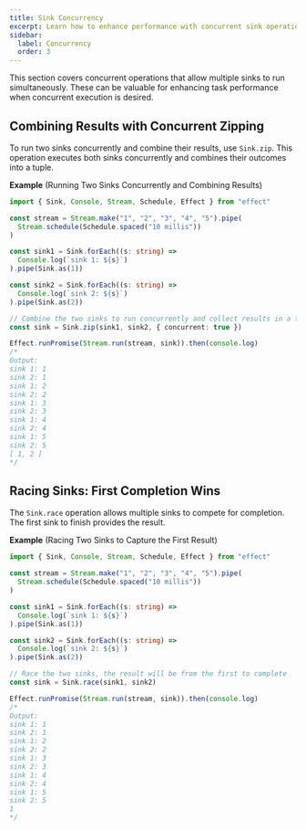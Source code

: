 ```yaml
---
title: Sink Concurrency
excerpt: Learn how to enhance performance with concurrent sink operations, such as combining results or racing to capture the first completion.
sidebar:
  label: Concurrency
  order: 3
---
```


This section covers concurrent operations that allow multiple sinks to run simultaneously. These can be valuable for enhancing task performance when concurrent execution is desired.

## Combining Results with Concurrent Zipping

To run two sinks concurrently and combine their results, use `Sink.zip`. This operation executes both sinks concurrently and combines their outcomes into a tuple.

**Example** (Running Two Sinks Concurrently and Combining Results)

```ts twoslash
import { Sink, Console, Stream, Schedule, Effect } from "effect"

const stream = Stream.make("1", "2", "3", "4", "5").pipe(
  Stream.schedule(Schedule.spaced("10 millis"))
)

const sink1 = Sink.forEach((s: string) =>
  Console.log(`sink 1: ${s}`)
).pipe(Sink.as(1))

const sink2 = Sink.forEach((s: string) =>
  Console.log(`sink 2: ${s}`)
).pipe(Sink.as(2))

// Combine the two sinks to run concurrently and collect results in a tuple
const sink = Sink.zip(sink1, sink2, { concurrent: true })

Effect.runPromise(Stream.run(stream, sink)).then(console.log)
/*
Output:
sink 1: 1
sink 2: 1
sink 1: 2
sink 2: 2
sink 1: 3
sink 2: 3
sink 1: 4
sink 2: 4
sink 1: 5
sink 2: 5
[ 1, 2 ]
*/
```

## Racing Sinks: First Completion Wins

The `Sink.race` operation allows multiple sinks to compete for completion. The first sink to finish provides the result.

**Example** (Racing Two Sinks to Capture the First Result)

```ts twoslash
import { Sink, Console, Stream, Schedule, Effect } from "effect"

const stream = Stream.make("1", "2", "3", "4", "5").pipe(
  Stream.schedule(Schedule.spaced("10 millis"))
)

const sink1 = Sink.forEach((s: string) =>
  Console.log(`sink 1: ${s}`)
).pipe(Sink.as(1))

const sink2 = Sink.forEach((s: string) =>
  Console.log(`sink 2: ${s}`)
).pipe(Sink.as(2))

// Race the two sinks, the result will be from the first to complete
const sink = Sink.race(sink1, sink2)

Effect.runPromise(Stream.run(stream, sink)).then(console.log)
/*
Output:
sink 1: 1
sink 2: 1
sink 1: 2
sink 2: 2
sink 1: 3
sink 2: 3
sink 1: 4
sink 2: 4
sink 1: 5
sink 2: 5
1
*/
```

